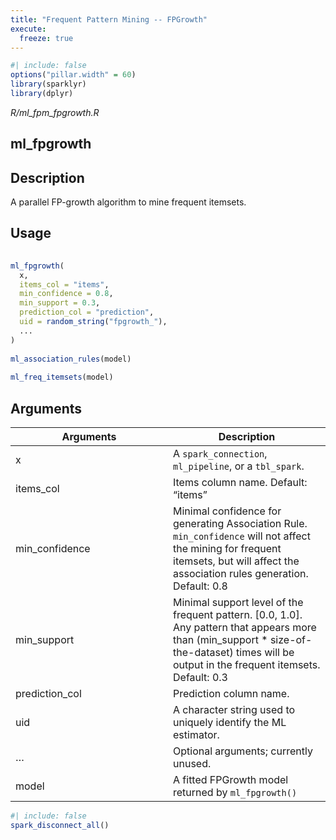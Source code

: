 ```yaml
---
title: "Frequent Pattern Mining -- FPGrowth"
execute:
  freeze: true
---
```


```r
#| include: false
options("pillar.width" = 60)
library(sparklyr) 
library(dplyr)
```

*R/ml_fpm_fpgrowth.R*

## ml_fpgrowth

## Description
 A parallel FP-growth algorithm to mine frequent itemsets. 


## Usage
```r
 
ml_fpgrowth( 
  x, 
  items_col = "items", 
  min_confidence = 0.8, 
  min_support = 0.3, 
  prediction_col = "prediction", 
  uid = random_string("fpgrowth_"), 
  ... 
) 
 
ml_association_rules(model) 
 
ml_freq_itemsets(model) 
```

## Arguments
|Arguments|Description|
|---|---|
| x | A `spark_connection`, `ml_pipeline`, or a `tbl_spark`. |
| items_col | Items column name. Default: "items" |
| min_confidence | Minimal confidence for generating Association Rule. `min_confidence` will not affect the mining for frequent itemsets, but will affect the association rules generation. Default: 0.8 |
| min_support | Minimal support level of the frequent pattern. [0.0, 1.0]. Any pattern that appears more than (min_support * size-of-the-dataset) times  will be output in the frequent itemsets. Default: 0.3 |
| prediction_col | Prediction column name. |
| uid | A character string used to uniquely identify the ML estimator. |
| ... | Optional arguments; currently unused. |
| model | A fitted FPGrowth model returned by `ml_fpgrowth()` |








```r
#| include: false
spark_disconnect_all()
```
